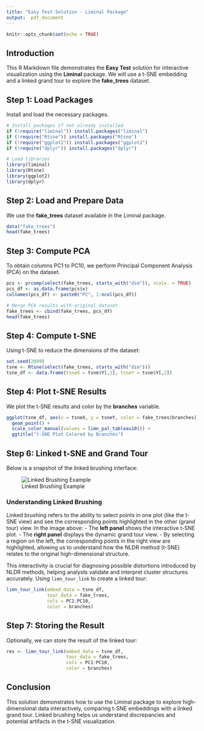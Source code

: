 ```yaml
---
title: "Easy Test Solution - Liminal Package"
output:  pdf_document
---
```


```r
knitr::opts_chunk$set(echo = TRUE)
```

## Introduction

This R Markdown file demonstrates the **Easy Test** solution for interactive visualization using the **Liminal** package. We will use a t-SNE embedding and a linked grand tour to explore the **fake_trees** dataset.

## Step 1: Load Packages

Install and load the necessary packages.

```r
# Install packages if not already installed
if (!require("liminal")) install.packages("liminal")
if (!require("Rtsne")) install.packages("Rtsne")
if (!require("ggplot2")) install.packages("ggplot2")
if (!require("dplyr")) install.packages("dplyr")

# Load libraries
library(liminal)
library(Rtsne)
library(ggplot2)
library(dplyr)
```

## Step 2: Load and Prepare Data

We use the **fake_trees** dataset available in the Liminal package.

```r
data("fake_trees")
head(fake_trees)
```

## Step 3: Compute PCA

To obtain columns PC1 to PC10, we perform Principal Component Analysis (PCA) on the dataset.

```r
pcs <- prcomp(select(fake_trees, starts_with("dim")), scale. = TRUE)
pcs_df <- as.data.frame(pcs$x)
colnames(pcs_df) <- paste0("PC", 1:ncol(pcs_df))

# Merge PCA results with original dataset
fake_trees <- cbind(fake_trees, pcs_df)
head(fake_trees)
```

## Step 4: Compute t-SNE

Using t-SNE to reduce the dimensions of the dataset:

```r
set.seed(2099)
tsne <- Rtsne(select(fake_trees, starts_with("dim")))
tsne_df <- data.frame(tsneX = tsne$Y[,1], tsneY = tsne$Y[,2])
```

## Step 4: Plot t-SNE Results

We plot the t-SNE results and color by the **branches** variable.

```r
ggplot(tsne_df, aes(x = tsneX, y = tsneY, color = fake_trees$branches)) +
  geom_point() +
  scale_color_manual(values = limn_pal_tableau10()) +
  ggtitle("t-SNE Plot Colored by Branches")
```

## Step 6: Linked t-SNE and Grand Tour

Below is a snapshot of the linked brushing interface:

![Linked Brushing Example](image.png)

### Understanding Linked Brushing

Linked brushing refers to the ability to select points in one plot (like the t-SNE view) and see the corresponding points highlighted in the other (grand tour) view. In the image above: - The **left panel** shows the interactive t-SNE plot. - The **right panel** displays the dynamic grand tour view. - By selecting a region on the left, the corresponding points in the right view are highlighted, allowing us to understand how the NLDR method (t-SNE) relates to the original high-dimensional structure.

This interactivity is crucial for diagnosing possible distortions introduced by NLDR methods, helping analysts validate and interpret cluster structures accurately. Using `limn_tour_link` to create a linked tour:

```r
limn_tour_link(embed_data = tsne_df,
               tour_data = fake_trees,
               cols = PC1:PC10,
               color = branches)
```

## Step 7: Storing the Result

Optionally, we can store the result of the linked tour:

```r
res <- limn_tour_link(embed_data = tsne_df,
                      tour_data = fake_trees,
                      cols = PC1:PC10,
                      color = branches)
```

## Conclusion

This solution demonstrates how to use the Liminal package to explore high-dimensional data interactively, comparing t-SNE embeddings with a linked grand tour. Linked brushing helps us understand discrepancies and potential artifacts in the t-SNE visualization.
